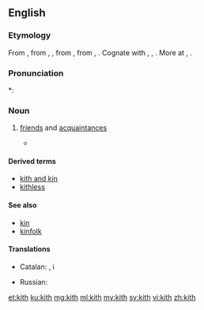 ==English==

===Etymology===
From {{etyl|enm|en}} {{term|kith||kinsmen, relations|lang=enm}}, from {{etyl|ang|en}} {{term/t|ang|cȳþþ}}, {{term/t|ang|cȳþþu||kinship, kinsfolk, relations}}, from {{etyl|gem-pro|en}} {{term/t|gem-pro|*kunþiþō||knowledge, acquaintance}}, from {{etyl|ine-pro|en}} {{term/t|ine-pro|*ǵenǝ-}}, {{term/t|ine-pro|*ǵnō-||to know}}. Cognate with {{etyl|goh|-}} {{term|kundida||kith|lang=goh}}, {{term/t|goh|kundī||knowledge}}, {{etyl|got|-}} {{term|𐌺𐌿𐌽𐌸𐌹||tr=kunþi|knowledge|lang=got}}. More at {{l|en|couth}}, {{l|en|-th}}.

===Pronunciation===
*: {{rhymes|ɪθ}}

===Noun===
{{en-noun|-|s}}

# {{context|obsolete|lang=en}} [[friend]]s and [[acquaintance]]s
#* {{quote-web
|date=2000-08-03
|year=
|first=
|last=
|author=Michael Kelly
|authorlink=
|title=New Hope For Nice Guys
|site=Orlando Sentinel
|url=http://articles.orlandosentinel.com/2000-08-03/news/0008030095_1_gore-democratic-party-clinton
|archiveorg=
|accessdate=2013-04-06
|passage=The demography-crossing thing that undergirds this election year, I think, is a strong, broad desire to punish Clinton and his '''kith''' with a denial of further power.
}}

====Derived terms====
* [[kith and kin]]
* [[kithless]]

====See also====
* [[kin]]
* [[kinfolk]]

====Translations====
{{trans-top|friends and acquaintances}}
* Catalan: {{t|ca|conegut|alt=coneguts|m-p}}, {{t+|ca|amistat|alt=amistats|f-p}} i {{t|ca|parentela|f}}
{{trans-mid}}
* Russian: {{t|ru|[[друг|друзья]] и [[знакомый|знакомые]]|p|tr=druzʹjá i znakómyje|sc=Cyrl}}
{{trans-bottom}}

[[et:kith]]
[[ku:kith]]
[[mg:kith]]
[[ml:kith]]
[[my:kith]]
[[sv:kith]]
[[vi:kith]]
[[zh:kith]]